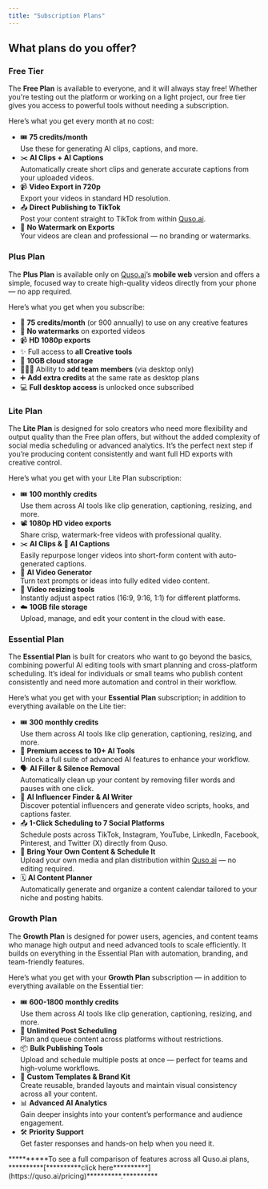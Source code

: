 ```yaml
---
title: "Subscription Plans"
---
```


## What plans do you offer?

### Free Tier

The **Free Plan** is available to everyone, and it will always stay free\! Whether you're testing out the platform or working on a light project, our free tier gives you access to powerful tools without needing a subscription.

Here’s what you get every month at no cost:

- 🎟 **75 credits/month**\
  Use these for generating AI clips, captions, and more.
- ✂️ **AI Clips \+ AI Captions**\
  Automatically create short clips and generate accurate captions from your uploaded videos.
- 📹 **Video Export in 720p**\
  Export your videos in standard HD resolution.
- 📤 **Direct Publishing to TikTok**\
  Post your content straight to TikTok from within [Quso.ai](http://Quso.ai).
- 🚫 **No Watermark on Exports**\
  Your videos are clean and professional — no branding or watermarks.

### Plus Plan

The **Plus Plan** is available only on [Quso.ai](http://Quso.ai)’s **mobile web** version and offers a simple, focused way to create high-quality videos directly from your phone — no app required.

Here’s what you get when you subscribe:

- 🎥 **75 credits/month** (or 900 annually) to use on any creative features
- 🚫 **No watermarks** on exported videos
- 📹 **HD 1080p exports**
- ✨ Full access to **all Creative tools**
- 💾 **10GB cloud storage**
- 🧑‍🤝‍🧑 Ability to **add team members** (via desktop only)
- ➕ **Add extra credits** at the same rate as desktop plans
- 💻 **Full desktop access** is unlocked once subscribed

### Lite Plan

The **Lite Plan** is designed for solo creators who need more flexibility and output quality than the Free plan offers, but without the added complexity of social media scheduling or advanced analytics. It’s the perfect next step if you’re producing content consistently and want full HD exports with creative control.

Here’s what you get with your Lite Plan subscription:

- 🎟️ **100 monthly credits**\
  Use them across AI tools like clip generation, captioning, resizing, and more.
- 📽️ **1080p HD video exports**\
  Share crisp, watermark-free videos with professional quality.
- ✂️ **AI Clips & 🎤 AI Captions**\
  Easily repurpose longer videos into short-form content with auto-generated captions.
- 🧠 **AI Video Generator**\
  Turn text prompts or ideas into fully edited video content.
- 🔄 **Video resizing tools**\
  Instantly adjust aspect ratios (16:9, 9:16, 1:1) for different platforms.
- ☁️ **10GB file storage**\
  Upload, manage, and edit your content in the cloud with ease.

### Essential Plan

The **Essential Plan** is built for creators who want to go beyond the basics, combining powerful AI editing tools with smart planning and cross-platform scheduling. It’s ideal for individuals or small teams who publish content consistently and need more automation and control in their workflow.

Here’s what you get with your **Essential Plan** subscription; in addition to everything available on the Lite tier:

- 🎟️ **300 monthly credits**\
  Use them across AI tools like clip generation, captioning, resizing, and more.
- 🧠 **Premium access to 10\+ AI Tools**\
  Unlock a full suite of advanced AI features to enhance your workflow.
- 🗣️ **AI Filler & Silence Removal**\
  Automatically clean up your content by removing filler words and pauses with one click.
- 📣 **AI Influencer Finder & AI Writer**\
  Discover potential influencers and generate video scripts, hooks, and captions faster.
- 📤 **1-Click Scheduling to 7 Social Platforms**\
  Schedule posts across TikTok, Instagram, YouTube, LinkedIn, Facebook, Pinterest, and Twitter (X) directly from Quso.
- 📂 **Bring Your Own Content & Schedule It**\
  Upload your own media and plan distribution within [Quso.ai](http://Quso.ai) — no editing required.
- 🗓️ **AI Content Planner**\
  Automatically generate and organize a content calendar tailored to your niche and posting habits.

### Growth Plan

The **Growth Plan** is designed for power users, agencies, and content teams who manage high output and need advanced tools to scale efficiently. It builds on everything in the Essential Plan with automation, branding, and team-friendly features.

Here’s what you get with your **Growth Plan** subscription — in addition to everything available on the Essential tier:

- 🎟️ **600-1800 monthly credits**\
  Use them across AI tools like clip generation, captioning, resizing, and more.
- 📅 **Unlimited Post Scheduling**\
  Plan and queue content across platforms without restrictions.
- 📦 **Bulk Publishing Tools**\
  Upload and schedule multiple posts at once — perfect for teams and high-volume workflows.
- 🧰 **Custom Templates & Brand Kit**\
  Create reusable, branded layouts and maintain visual consistency across all your content.
- 📊 **Advanced AI Analytics**\
  Gain deeper insights into your content’s performance and audience engagement.
- 🛠 **Priority Support**\
  Get faster responses and hands-on help when you need it.

<Tip>
  **********To see a full comparison of features across all Quso.ai plans, **********[**********click here**********](https://quso.ai/pricing)**********.**********
</Tip>